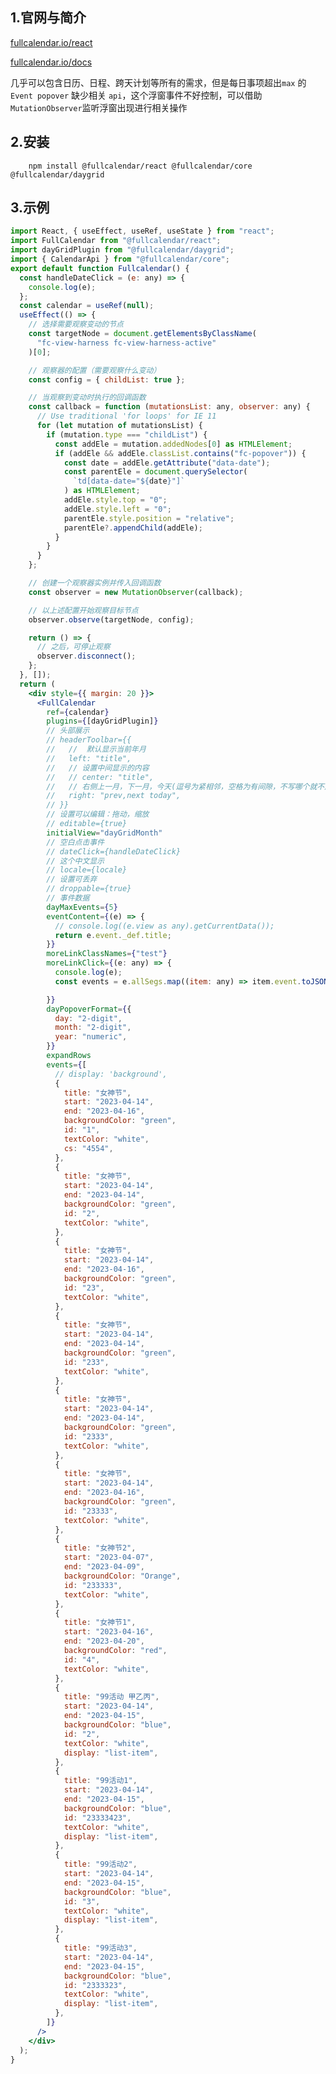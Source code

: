 
## 1.官网与简介

[fullcalendar.io/react](https://fullcalendar.io/docs/react)

[fullcalendar.io/docs](https://fullcalendar.io/docs)

几乎可以包含日历、日程、跨天计划等所有的需求，但是每日事项超出`max` 的 `Event popover` 缺少相关 `api`，这个浮窗事件不好控制，可以借助`MutationObserver`监听浮窗出现进行相关操作

## 2.安装

```
    npm install @fullcalendar/react @fullcalendar/core @fullcalendar/daygrid
```

## 3.示例

```jsx
import React, { useEffect, useRef, useState } from "react";
import FullCalendar from "@fullcalendar/react";
import dayGridPlugin from "@fullcalendar/daygrid";
import { CalendarApi } from "@fullcalendar/core";
export default function Fullcalendar() {
  const handleDateClick = (e: any) => {
    console.log(e);
  };
  const calendar = useRef(null);
  useEffect(() => {
    // 选择需要观察变动的节点
    const targetNode = document.getElementsByClassName(
      "fc-view-harness fc-view-harness-active"
    )[0];

    // 观察器的配置（需要观察什么变动）
    const config = { childList: true };

    // 当观察到变动时执行的回调函数
    const callback = function (mutationsList: any, observer: any) {
      // Use traditional 'for loops' for IE 11
      for (let mutation of mutationsList) {
        if (mutation.type === "childList") {
          const addEle = mutation.addedNodes[0] as HTMLElement;
          if (addEle && addEle.classList.contains("fc-popover")) {
            const date = addEle.getAttribute("data-date");
            const parentEle = document.querySelector(
              `td[data-date="${date}"]`
            ) as HTMLElement;
            addEle.style.top = "0";
            addEle.style.left = "0";
            parentEle.style.position = "relative";
            parentEle?.appendChild(addEle);
          }
        }
      }
    };

    // 创建一个观察器实例并传入回调函数
    const observer = new MutationObserver(callback);

    // 以上述配置开始观察目标节点
    observer.observe(targetNode, config);

    return () => {
      // 之后，可停止观察
      observer.disconnect();
    };
  }, []);
  return (
    <div style={{ margin: 20 }}>
      <FullCalendar
        ref={calendar}
        plugins={[dayGridPlugin]}
        // 头部展示
        // headerToolbar={{
        //   //  默认显示当前年月
        //   left: "title",
        //   // 设置中间显示的内容
        //   // center: "title",
        //   // 右侧上一月，下一月，今天(逗号为紧相邻，空格为有间隙，不写哪个就不展示哪个按钮)
        //   right: "prev,next today",
        // }}
        // 设置可以编辑：拖动，缩放
        // editable={true}
        initialView="dayGridMonth"
        // 空白点击事件
        // dateClick={handleDateClick}
        // 这个中文显示
        // locale={locale}
        // 设置可丢弃
        // droppable={true}
        // 事件数据
        dayMaxEvents={5}
        eventContent={(e) => {
          // console.log((e.view as any).getCurrentData());
          return e.event._def.title;
        }}
        moreLinkClassNames={"test"}
        moreLinkClick={(e: any) => {
          console.log(e);
          const events = e.allSegs.map((item: any) => item.event.toJSON()); //当前日期的所有事件

        }}
        dayPopoverFormat={{
          day: "2-digit",
          month: "2-digit",
          year: "numeric",
        }}
        expandRows
        events={[
          // display: 'background',
          {
            title: "女神节",
            start: "2023-04-14",
            end: "2023-04-16",
            backgroundColor: "green",
            id: "1",
            textColor: "white",
            cs: "4554",
          },
          {
            title: "女神节",
            start: "2023-04-14",
            end: "2023-04-14",
            backgroundColor: "green",
            id: "2",
            textColor: "white",
          },
          {
            title: "女神节",
            start: "2023-04-14",
            end: "2023-04-16",
            backgroundColor: "green",
            id: "23",
            textColor: "white",
          },
          {
            title: "女神节",
            start: "2023-04-14",
            end: "2023-04-14",
            backgroundColor: "green",
            id: "233",
            textColor: "white",
          },
          {
            title: "女神节",
            start: "2023-04-14",
            end: "2023-04-14",
            backgroundColor: "green",
            id: "2333",
            textColor: "white",
          },
          {
            title: "女神节",
            start: "2023-04-14",
            end: "2023-04-16",
            backgroundColor: "green",
            id: "23333",
            textColor: "white",
          },
          {
            title: "女神节2",
            start: "2023-04-07",
            end: "2023-04-09",
            backgroundColor: "Orange",
            id: "233333",
            textColor: "white",
          },
          {
            title: "女神节1",
            start: "2023-04-16",
            end: "2023-04-20",
            backgroundColor: "red",
            id: "4",
            textColor: "white",
          },
          {
            title: "99活动 甲乙丙",
            start: "2023-04-14",
            end: "2023-04-15",
            backgroundColor: "blue",
            id: "2",
            textColor: "white",
            display: "list-item",
          },
          {
            title: "99活动1",
            start: "2023-04-14",
            end: "2023-04-15",
            backgroundColor: "blue",
            id: "23333423",
            textColor: "white",
            display: "list-item",
          },
          {
            title: "99活动2",
            start: "2023-04-14",
            end: "2023-04-15",
            backgroundColor: "blue",
            id: "3",
            textColor: "white",
            display: "list-item",
          },
          {
            title: "99活动3",
            start: "2023-04-14",
            end: "2023-04-15",
            backgroundColor: "blue",
            id: "2333323",
            textColor: "white",
            display: "list-item",
          },
        ]}
      />
    </div>
  );
}
```
